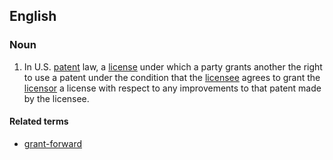 ==English==
===Noun===
{{en-noun|head=[[grant]]-[[back]]}}
# {{context|legal}} In U.S. [[patent]] law, a [[license]] under which a party grants another the right to use a patent under the condition that the [[licensee]] agrees to grant the [[licensor]] a license with respect to any improvements to that patent made by the licensee.

====Related terms====
*[[grant-forward]]